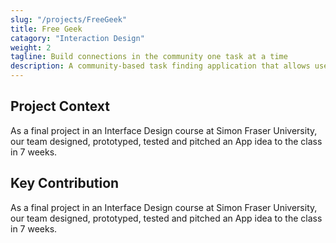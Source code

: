 ```yaml
---
slug: "/projects/FreeGeek"
title: Free Geek
catagory: "Interaction Design"
weight: 2
tagline: Build connections in the community one task at a time
description: A community-based task finding application that allows users to help their community members with household chores.
---
```


## Project Context

As a final project in an Interface Design course at Simon Fraser University, our team designed, prototyped, tested and pitched an App idea to the class in 7 weeks.


## Key Contribution

As a final project in an Interface Design course at Simon Fraser University, our team designed, prototyped, tested and pitched an App idea to the class in 7 weeks.